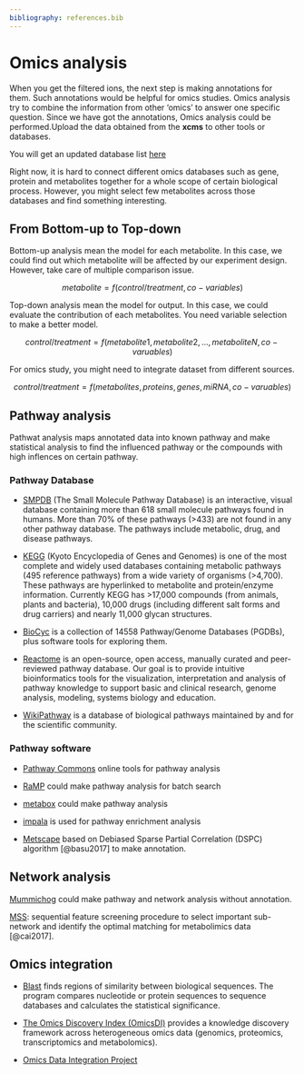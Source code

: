 ```yaml
---
bibliography: references.bib
---
```


# Omics analysis

When you get the filtered ions, the next step is making annotations for them. Such annotations would be helpful for omics studies. Omics analysis try to combine the information from other 'omics' to answer one specific question. Since we have got the annotations, Omics analysis could be performed.Upload the data obtained from the **xcms** to other tools or databases.

You will get an updated database list [here](http://metabolomicssociety.org/resources/metabolomics-databases)

Right now, it is hard to connect different omics databases such as gene, protein and metabolites together for a whole scope of certain biological process. However, you might select few metabolites across those databases and find something interesting.

## From Bottom-up to Top-down

Bottom-up analysis mean the model for each metabolite. In this case, we could find out which metabolite will be affected by our experiment design. However, take care of multiple comparison issue.

$$
metabolite = f(control/treatment, co-variables)
$$

Top-down analysis mean the model for output. In this case, we could evaluate the contribution of each metabolites. You need variable selection to make a better model.

$$
control/treatment = f(metabolite 1,metabolite 2,...,metaboliteN,co-varuables)
$$

For omics study, you might need to integrate dataset from different sources.

$$
control/treatment = f(metabolites, proteins, genes, miRNA,co-varuables)
$$

## Pathway analysis

Pathwat analysis maps annotated data into known pathway and make statistical analysis to find the influenced pathway or the compounds with high inflences on certain pathway.

### Pathway Database

-   [SMPDB](http://smpdb.ca/view) (The Small Molecule Pathway Database) is an interactive, visual database containing more than 618 small molecule pathways found in humans. More than 70% of these pathways (\>433) are not found in any other pathway database. The pathways include metabolic, drug, and disease pathways.

-   [KEGG](https://www.genome.jp/kegg/) (Kyoto Encyclopedia of Genes and Genomes) is one of the most complete and widely used databases containing metabolic pathways (495 reference pathways) from a wide variety of organisms (\>4,700). These pathways are hyperlinked to metabolite and protein/enzyme information. Currently KEGG has \>17,000 compounds (from animals, plants and bacteria), 10,000 drugs (including different salt forms and drug carriers) and nearly 11,000 glycan structures.

-   [BioCyc](https://biocyc.org/) is a collection of 14558 Pathway/Genome Databases (PGDBs), plus software tools for exploring them.

-   [Reactome](https://reactome.org/what-is-reactome) is an open-source, open access, manually curated and peer-reviewed pathway database. Our goal is to provide intuitive bioinformatics tools for the visualization, interpretation and analysis of pathway knowledge to support basic and clinical research, genome analysis, modeling, systems biology and education.

-   [WikiPathway](https://www.wikipathways.org/index.php/WikiPathways) is a database of biological pathways maintained by and for the scientific community.

### Pathway software

-   [Pathway Commons](http://www.pathwaycommons.org/) online tools for pathway analysis

-   [RaMP](https://github.com/Mathelab/RaMP-DB) could make pathway analysis for batch search

-   [metabox](https://github.com/kwanjeeraw/metabox) could make pathway analysis

-   [impala](http://impala.molgen.mpg.de/) is used for pathway enrichment analysis

-   [Metscape](http://metscape.med.umich.edu/) based on Debiased Sparse Partial Correlation (DSPC) algorithm [@basu2017] to make annotation.

## Network analysis

[Mummichog](https://code.google.com/archive/p/atcg/wikis/mummichog_for_metabolomics.wiki) could make pathway and network analysis without annotation.

[MSS](http://web1.sph.emory.edu/users/tyu8/MSS): sequential feature screening procedure to select important sub-network and identify the optimal matching for metabolimics data [@cai2017].

## Omics integration

-   [Blast](https://blast.ncbi.nlm.nih.gov/Blast.cgi) finds regions of similarity between biological sequences. The program compares nucleotide or protein sequences to sequence databases and calculates the statistical significance.

-   [The Omics Discovery Index (OmicsDI)](https://www.omicsdi.org/) provides a knowledge discovery framework across heterogeneous omics data (genomics, proteomics, transcriptomics and metabolomics).

-   [Omics Data Integration Project](https://github.com/cran/mixOmics)
